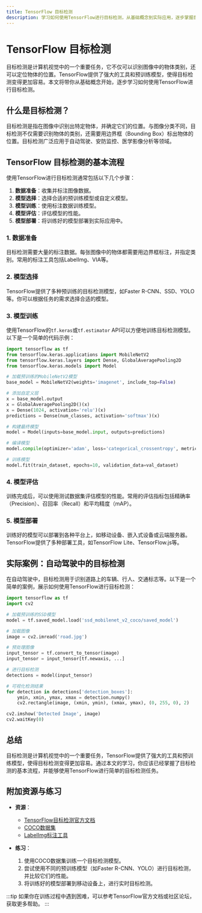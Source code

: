 ```yaml
---
title: TensorFlow 目标检测
description: 学习如何使用TensorFlow进行目标检测，从基础概念到实际应用，逐步掌握目标检测的核心技术。
---
```


# TensorFlow 目标检测

目标检测是计算机视觉中的一个重要任务，它不仅可以识别图像中的物体类别，还可以定位物体的位置。TensorFlow提供了强大的工具和预训练模型，使得目标检测变得更加容易。本文将带你从基础概念开始，逐步学习如何使用TensorFlow进行目标检测。

## 什么是目标检测？

目标检测是指在图像中识别出特定物体，并确定它们的位置。与图像分类不同，目标检测不仅需要识别物体的类别，还需要用边界框（Bounding Box）标出物体的位置。目标检测广泛应用于自动驾驶、安防监控、医学影像分析等领域。

## TensorFlow 目标检测的基本流程

使用TensorFlow进行目标检测通常包括以下几个步骤：

1. **数据准备**：收集并标注图像数据。
2. **模型选择**：选择合适的预训练模型或自定义模型。
3. **模型训练**：使用标注数据训练模型。
4. **模型评估**：评估模型的性能。
5. **模型部署**：将训练好的模型部署到实际应用中。

### 1. 数据准备

目标检测需要大量的标注数据。每张图像中的物体都需要用边界框标注，并指定类别。常用的标注工具包括LabelImg、VIA等。

### 2. 模型选择

TensorFlow提供了多种预训练的目标检测模型，如Faster R-CNN、SSD、YOLO等。你可以根据任务的需求选择合适的模型。

### 3. 模型训练

使用TensorFlow的`tf.keras`或`tf.estimator` API可以方便地训练目标检测模型。以下是一个简单的代码示例：

```python
import tensorflow as tf
from tensorflow.keras.applications import MobileNetV2
from tensorflow.keras.layers import Dense, GlobalAveragePooling2D
from tensorflow.keras.models import Model

# 加载预训练的MobileNetV2模型
base_model = MobileNetV2(weights='imagenet', include_top=False)

# 添加自定义层
x = base_model.output
x = GlobalAveragePooling2D()(x)
x = Dense(1024, activation='relu')(x)
predictions = Dense(num_classes, activation='softmax')(x)

# 构建最终模型
model = Model(inputs=base_model.input, outputs=predictions)

# 编译模型
model.compile(optimizer='adam', loss='categorical_crossentropy', metrics=['accuracy'])

# 训练模型
model.fit(train_dataset, epochs=10, validation_data=val_dataset)
```

### 4. 模型评估

训练完成后，可以使用测试数据集评估模型的性能。常用的评估指标包括精确率（Precision）、召回率（Recall）和平均精度（mAP）。

### 5. 模型部署

训练好的模型可以部署到各种平台上，如移动设备、嵌入式设备或云端服务器。TensorFlow提供了多种部署工具，如TensorFlow Lite、TensorFlow.js等。

## 实际案例：自动驾驶中的目标检测

在自动驾驶中，目标检测用于识别道路上的车辆、行人、交通标志等。以下是一个简单的案例，展示如何使用TensorFlow进行目标检测：

```python
import tensorflow as tf
import cv2

# 加载预训练的SSD模型
model = tf.saved_model.load('ssd_mobilenet_v2_coco/saved_model')

# 加载图像
image = cv2.imread('road.jpg')

# 预处理图像
input_tensor = tf.convert_to_tensor(image)
input_tensor = input_tensor[tf.newaxis, ...]

# 进行目标检测
detections = model(input_tensor)

# 可视化检测结果
for detection in detections['detection_boxes']:
    ymin, xmin, ymax, xmax = detection.numpy()
    cv2.rectangle(image, (xmin, ymin), (xmax, ymax), (0, 255, 0), 2)

cv2.imshow('Detected Image', image)
cv2.waitKey(0)
```

## 总结

目标检测是计算机视觉中的一个重要任务，TensorFlow提供了强大的工具和预训练模型，使得目标检测变得更加容易。通过本文的学习，你应该已经掌握了目标检测的基本流程，并能够使用TensorFlow进行简单的目标检测任务。

## 附加资源与练习

- **资源**：
  - [TensorFlow目标检测官方文档](https://www.tensorflow.org/tutorials/images/object_detection)
  - [COCO数据集](https://cocodataset.org/)
  - [LabelImg标注工具](https://github.com/tzutalin/labelImg)

- **练习**：
  1. 使用COCO数据集训练一个目标检测模型。
  2. 尝试使用不同的预训练模型（如Faster R-CNN、YOLO）进行目标检测，并比较它们的性能。
  3. 将训练好的模型部署到移动设备上，进行实时目标检测。

:::tip
如果你在训练过程中遇到困难，可以参考TensorFlow官方文档或社区论坛，获取更多帮助。
:::